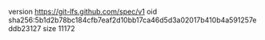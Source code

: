 version https://git-lfs.github.com/spec/v1
oid sha256:5b1d2b78bc184cfb7eaf2d10bb17ca46d5d3a02017b410b4a591257eddb23127
size 11172
